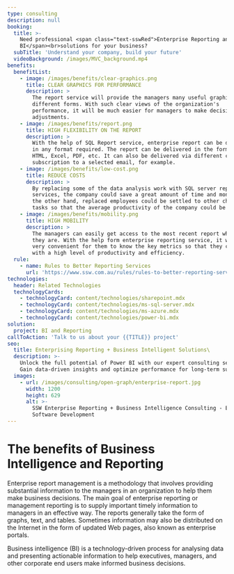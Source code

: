 ```yaml
---
type: consulting
description: null
booking:
  title: >-
    Need professional <span class="text-sswRed">Enterprise Reporting and
    BI</span><br>solutions for your business?
  subTitle: 'Understand your company, build your future'
  videoBackground: /images/MVC_background.mp4
benefits:
  benefitList:
    - image: /images/benefits/clear-graphics.png
      title: CLEAR GRAPHICS FOR PERFORMANCE
      description: >
        The report service will provide the managers many useful graphics in
        different forms. With such clear views of the organization's
        performance, it will be much easier for managers to make decisions and
        adjustments.
    - image: /images/benefits/report.png
      title: HIGH FLEXIBILITY ON THE REPORT
      description: >
        With the help of SQL Report service, enterprise report can be delivered
        in any format required. The report can be delivered in the formats of
        HTML, Excel, PDF, etc. It can also be delivered via different channels,
        subscription to a selected email, for example.
    - image: /images/benefits/low-cost.png
      title: REDUCE COSTS
      description: >
        By replacing some of the data analysis work with SQL server reporting
        services, the company could save a great amount of time and money. On
        the other hand, replaced employees could be settled to other challenging
        tasks so that the average productivity of the company could be better.
    - image: /images/benefits/mobility.png
      title: HIGH MOBILITY
      description: >
        The managers can easily get access to the most recent report wherever
        they are. With the help form enterprise reporting service, it will be
        very convenient for them to know the key metrics so that they can work
        with a high level of productivity and efficiency.
  rule:
    - name: Rules to Better Reporting Services
      url: 'https://www.ssw.com.au/rules/rules-to-better-reporting-services'
technologies:
  header: Related Technologies
  technologyCards:
    - technologyCard: content/technologies/sharepoint.mdx
    - technologyCard: content/technologies/ms-sql-server.mdx
    - technologyCard: content/technologies/ms-azure.mdx
    - technologyCard: content/technologies/power-bi.mdx
solution:
  project: BI and Reporting
callToAction: 'Talk to us about your {{TITLE}} project'
seo:
  title: Enterprising Reporting + Business Intelligent Solutions\
  description: >-
    Unlock the full potential of Power BI with our expert consulting services.
    Gain data-driven insights and optimize performance for long-term success.
  images:
    - url: /images/consulting/open-graph/enterprise-report.jpg
      width: 1200
      height: 629
      alt: >-
        SSW Enterprise Reporting + Business Intelligence Consulting - Enterprise
        Software Development
---
```


# The benefits of **Business Intelligence and Reporting**

<VideoEmbed url="https://www.youtube.com/watch?v=-NTrH4hzbbE" />

Enterprise report management is a methodology that involves providing substantial information to the managers in an organization to help them make business decisions. The main goal of enterprise reporting or management reporting is to supply important timely information to managers in an effective way. The reports generally take the form of graphs, text, and tables. Sometimes information may also be distributed on the Internet in the form of updated Web pages, also known as enterprise portals.

Business intelligence (BI) is a technology-driven process for analysing data and presenting actionable information to help executives, managers, and other corporate end users make informed business decisions.
